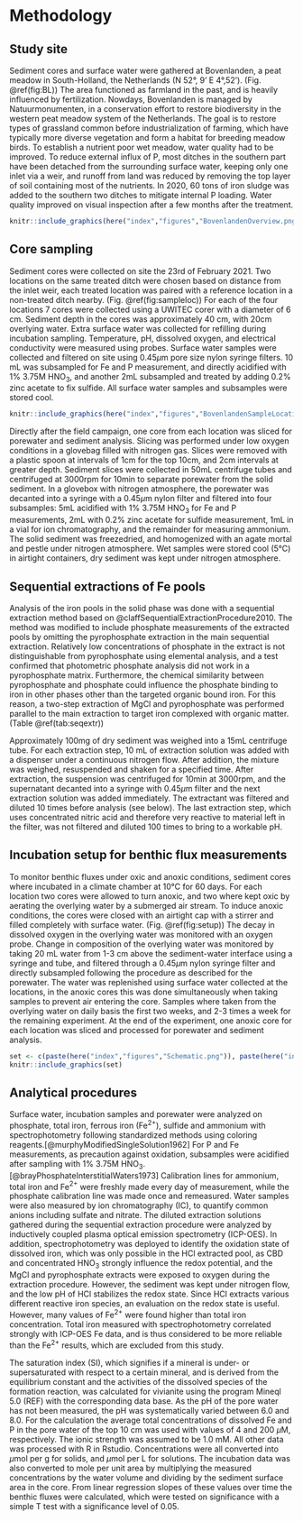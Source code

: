 # Methodology

## Study site

Sediment cores and surface water were gathered at Bovenlanden, a peat meadow in South-Holland, the Netherlands (N 52&deg;, 9' E 4&deg;,52'). (Fig. \@ref(fig:BL)) The area functioned as farmland in the past, and is heavily influenced by fertilization. Nowdays, Bovenlanden is managed by Natuurmonumenten, in a conservation effort to restore biodiversity in the western peat meadow system of the Netherlands. The goal is to restore types of grassland common before industrialization of farming, which have typically more diverse vegetation and form a habitat for breeding meadow birds. To establish a nutrient poor wet meadow, water quality had to be improved. To reduce external influx of P, most ditches in the southern part have been detached from the surrounding surface water, keeping only one inlet via a weir, and runoff from land was reduced by removing the top layer of soil containing most of the nutrients. In 2020, 60 tons of iron sludge was added to the southern two ditches to mitigate internal P loading. Water quality improved on visual inspection after a few months after the treatment.


```r
knitr::include_graphics(here("index","figures","BovenlandenOverview.png"))
```


## Core sampling

Sediment cores were collected on site the 23rd of February 2021. Two locations on the same treated ditch were chosen based on distance from the inlet weir, each treated location was paired with a reference location in a non-treated ditch nearby. (Fig. \@ref(fig:sampleloc)) For each of the four locations 7 cores were collected  using a UWITEC corer with a diameter of 6 cm. Sediment depth in the cores was approximately 40 cm, with 20cm overlying water. Extra surface water was collected for refilling during incubation sampling. Temperature, pH, dissolved oxygen, and electrical conductivity were measured using probes. Surface water samples were collected and filtered on site using 0.45$\mu$m pore size nylon syringe filters. 10 mL was subsampled for Fe and P measurement, and directly acidified with 1% 3.75M HNO$_3$, and another 2mL subsampled and treated by adding 0.2% zinc acetate to fix sulfide. All surface water samples and subsamples were stored cool.

```r
knitr::include_graphics(here("index","figures","BovenlandenSampleLocations.png"))
```


Directly after the field campaign, one core from each location was sliced for porewater and sediment analysis. Slicing was performed under low oxygen conditions in a glovebag filled with nitrogen gas. Slices were removed with a plastic spoon at intervals of 1cm for the top 10cm, and 2cm intervals at greater depth. Sediment slices were collected in 50mL centrifuge tubes and centrifuged at 3000rpm for 10min to separate porewater from the solid sediment. In a glovebox with nitrogen atmosphere, the porewater was decanted into a syringe with a 0.45$\mu$m nylon filter and filtered into four subsamples: 5mL acidified with 1% 3.75M HNO$_3$ for Fe and P measurements, 2mL with 0.2% zinc acetate for sulfide measurement, 1mL in a vial for ion chromatography, and the remainder for measuring ammonium. The solid sediment was freezedried, and homogenized with an agate mortal and pestle under nitrogen atmosphere. Wet samples were stored cool (5&deg;C) in airtight containers, dry sediment was kept under nitrogen atmosphere.

## Sequential extractions of Fe pools
Analysis of the iron pools in the solid phase was done with a sequential extraction method based on @claffSequentialExtractionProcedure2010. The method was modified to include phosphate measurements of the extracted pools by omitting the pyrophosphate extraction in the main sequential extraction. Relatively low concentrations of phosphate in the extract is not distinguishable from pyrophosphate using elemental analysis, and a test confirmed that photometric phosphate analysis did not work in a pyrophosphate matrix. Furthermore, the chemical similarity between pyrophosphate and phosphate could influence the phosphate binding to iron in other phases other than the targeted organic bound iron. For this reason, a two-step extraction of MgCl and pyrophosphate was performed parallel to the main extraction to target iron complexed with organic matter. (Table \@ref(tab:seqextr))

Approximately 100mg of dry sediment was weighed into a 15mL centrifuge tube. For each extraction step, 10 mL of extraction solution was added with a dispenser under a continuous nitrogen flow. After addition, the mixture was weighed, resuspended and shaken for a specified time. After extraction, the suspension was centrifuged for 10min at 3000rpm, and the supernatant decanted into a syringe with 0.45$\mu$m filter and the next extraction solution was added immediately. The extractant was filtered and diluted 10 times before analysis (see below). The last extraction step, which uses concentrated nitric acid and therefore very reactive to material left in the filter, was not filtered and diluted 100 times to bring to a workable pH.

\begin{table}[ht]
 \centering
     {\footnotesize
        \begin{tabular}{m{0.1\textwidth} m{0.07\textwidth} | m{0.1\textwidth} m{0.3\textwidth} m{0.1\textwidth} m{0.2\textwidth}}
            \hline \hline
                  & step  & name & extractant & extraction time & target pool      \\
            \hline
                Extraction A   & 1 & MgCl & 1M magnesium chloride solution & 1h & exchangeable iron, iron salts \\
                   & 2 & HCl & 1M hydochloric acid & 4h & easily dissolving iron oxides and sulfides, carbonates\\
                   & 3 & CBD & 50 g/l sodium dithionite in 0.35 M acetic acid and 0.2 M sodium citrate buffer (pH 4.8)  & 4h & crystalline iron oxides \\
                   & 4 & HNO$_3$ & concentrated nitric acid (67\%)& 2h & pyrite\\
                   \hline
                    Extraction B   & 1 & MgCl & 1M magnesium chloride solution & 1h & exchangeable iron, iron salts\\
                    & 2 & pyrophosphate & 0.1M sodium pyrophosphate solution & 16h & organic complexed iron\\
            \hline \hline
        \end{tabular}}
    \caption{Sequential extraction procedure for determining Fe speciation. The extraction is performed in multiple steps using different solvents to extract iron phases. The sequence is build up so each step targets a subsequent pool with lower reactivity. The procedure is modefied from Claff (2010) by removing the organic targeting pyrophosphate extraction from the sequence and instead to perform a parallel pyrophosphate extraction, here listed as extraction B.  }
    \label{tab:seqextr}
    \end{table}
    

## Incubation setup for benthic flux measurements

To monitor benthic fluxes under oxic and anoxic conditions, sediment cores where incubated in a climate chamber at 10&deg;C for 60 days. For each location two cores were allowed to turn anoxic, and two where kept oxic by aerating the overlying water by a submerged air stream. To induce anoxic conditions, the cores were closed with an airtight cap with a stirrer and filled completely with surface water. (Fig. \@ref(fig:setup))  The decay in dissolved oxygen in the overlying water was monitored with an oxygen probe. Change in composition of the overlying water was monitored by taking 20 mL water from 1-3 cm above the sediment-water interface using a syringe and tube, and filtered through a 0.45$\mu$m nylon syringe filter and directly subsampled following the procedure as described for the porewater. The water was replenished using surface water collected at the locations, in the anoxic cores this was done simultaneously when taking samples to prevent air entering the core. Samples where taken from the overlying water on daily basis the first two weeks, and 2-3 times a week for the remaining experiment. At the end of the experiment, one anoxic core for each location was sliced and processed for porewater and sediment analysis.


```r
set <- c(paste(here("index","figures","Schematic.png")), paste(here("index","figures","setup.jpeg")))
knitr::include_graphics(set)
```


  
## Analytical procedures

Surface water, incubation samples and porewater were analyzed on phosphate, total iron, ferrous iron (Fe$^{2+}$), sulfide and ammonium with spectrophotometry following standardized methods using coloring reagents.[@murphyModifiedSingleSolution1962] For P and Fe measurements, as precaution against oxidation, subsamples were acidified after sampling with 1% 3.75M HNO$_3$. [@brayPhosphateInterstitialWaters1973] Calibration lines for ammonium, total iron and Fe$^{2+}$ were freshly made every day of measurement, while the phosphate calibration line was made once and remeasured. Water samples were also measured by ion chromatography (IC), to quantify common anions including sulfate and nitrate. The diluted extraction solutions gathered during the sequential extraction procedure were analyzed by inductively coupled plasma optical emission spectrometry (ICP-OES). In addition, spectrophotometry was deployed to identify the oxidation state of dissolved iron, which was only possible in the HCl extracted pool, as CBD and concentrated HNO$_3$ strongly influence the redox potential, and the MgCl and pyrophosphate extracts were exposed to oxygen during the extraction procedure. However, the sediment was kept under nitrogen flow, and the low pH of HCl stabilizes the redox state. Since HCl extracts various different reactive iron species, an evaluation on the redox state is useful. However, many values of Fe$^{2+}$ were found higher than total iron concentration. Total iron measured with spectrophotometry correlated strongly with ICP-OES Fe data, and is thus considered to be more reliable than the Fe$^{2+}$ results, which are excluded from this study. 

The saturation index (SI), which signifies if a mineral is under- or supersaturated with respect to a certain mineral, and is derived from the equilibrium constant and the activities of the dissolved species of the formation reaction, was calculated for vivianite using the program Mineql 5.0 (REF) with the corresponding data base. As the pH of the pore water has not been measured, the pH was systematically varied between 6.0 and 8.0. For the calculation the average total concentrations of dissolved Fe and P in the pore water of the top 10 cm was used with values of 4 and 200 $\mu$M, respectively. The ionic strength was assumed to be 1.0 mM. All other data was processed with R in Rstudio. Concentrations were all converted into $\mu$mol per g for solids, and $\mu$mol per L for solutions. The incubation data was also converted to mole per unit area by multiplying the measured concentrations by the water volume and dividing by the sediment surface area in the core. From linear regression slopes of these values over time the benthic fluxes were calculated, which were tested on significance with a simple T test with a significance level of 0.05.

